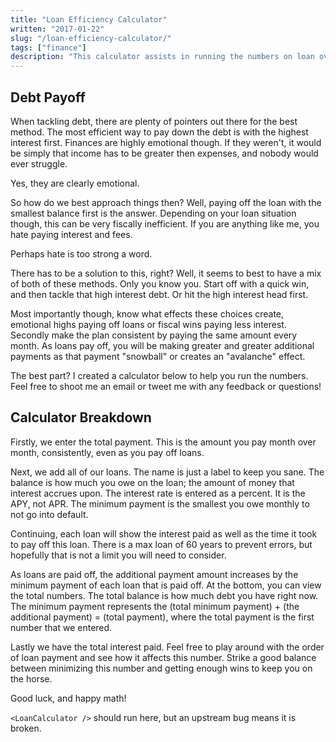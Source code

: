 ```yaml
---
title: "Loan Efficiency Calculator"
written: "2017-01-22"
slug: "/loan-efficiency-calculator/"
tags: ["finance"]
description: "This calculator assists in running the numbers on loan overpayment and how that affects your interest paid and time to final payment."
---
```



## Debt Payoff

When tackling debt, there are plenty of pointers out there for the
best method. The most efficient way to pay down the debt is with the
highest interest first. Finances are highly emotional though. If
they weren't, it would be simply that income has to be greater then
expenses, and nobody would ever struggle.

Yes, they are clearly emotional.

So how do we best approach things then? Well, paying off the loan
with the smallest balance first is the answer. Depending on your
loan situation though, this can be very fiscally inefficient. If you
are anything like me, you hate paying interest and fees.

Perhaps hate is too strong a word.

There has to be a solution to this, right? Well, it seems to best to
have a mix of both of these methods. Only you know you. Start off
with a quick win, and then tackle that high interest debt. Or hit
the high interest head first.


Most importantly though, know what effects these choices create,
emotional highs paying off loans or fiscal wins paying less
interest. Secondly make the plan consistent by paying the same
amount every month. As loans pay off, you will be making greater and
greater additional payments as that payment "snowball" or creates an
"avalanche" effect.


The best part? I created a calculator below to help you run the
numbers. Feel free to shoot me an email or tweet me with any
feedback or questions!

## Calculator Breakdown

Firstly, we enter the total payment. This is the amount you pay
month over month, consistently, even as you pay off loans.


Next, we add all of our loans. The name is just a label to keep you
sane. The balance is how much you owe on the loan; the amount of
money that interest accrues upon. The interest rate is entered as a
percent. It is the APY, not APR. The minimum payment is the smallest
you owe monthly to not go into default.


Continuing, each loan will show the interest paid as well as the
time it took to pay off this loan. There is a max loan of 60 years
to prevent errors, but hopefully that is not a limit you will need
to consider.


As loans are paid off, the additional payment amount increases by
the minimum payment of each loan that is paid off. At the bottom,
you can view the total numbers. The total balance is how much debt
you have right now. The minimum payment represents the (total
minimum payment) + (the additional payment) = (total payment), where
the total payment is the first number that we entered.


Lastly we have the total interest paid. Feel free to play around
with the order of loan payment and see how it affects this number.
Strike a good balance between minimizing this number and getting
enough wins to keep you on the horse.

Good luck, and happy math!

`<LoanCalculator />` should run here, but an upstream bug means it
is broken.
<!-- <LoanCalculator /> -->
